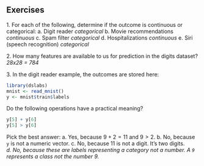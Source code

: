 ## Exercises 
1\. For each of the following, determine if the outcome is continuous or categorical: 
a. Digit reader   *categorical*
b. Movie recommendations   *continuous*
c. Spam filter   *categorical*
d. Hospitalizations   *continuous*
e. Siri (speech recognition)   *categorical*


2\. How many features are available to us for prediction in the digits dataset? 
*28x28 = 784*

3\. In the digit reader example, the outcomes are stored here: 
```r
library(dslabs) 
mnist <- read_mnist() 
y <- mnist$train$labels 
``` 

Do the following operations have a practical meaning? 
```r
y[5] + y[6] 
y[5] > y[6] 
``` 
Pick the best answer: 
a. Yes, because $9 + 2 = 11$ and $9 > 2$. 
b. No, because `y` is not a numeric vector. 
c. No, because 11 is not a digit. It's two digits. 
*d. No, because these are labels representing a category not a number. A `9` represents a class not the number 9.*

 
